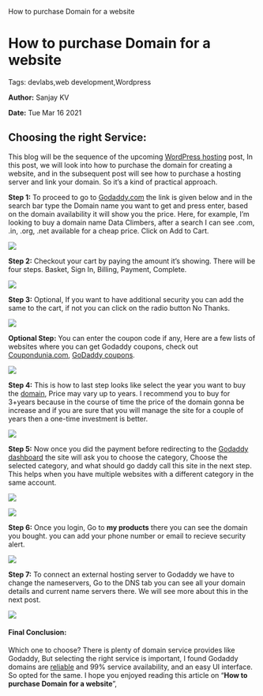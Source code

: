    How to purchase Domain for a website

How to purchase Domain for a website
====================================

Tags: devlabs,web development,Wordpress

**Author:** Sanjay KV

**Date:** Tue Mar 16 2021

Choosing the right Service:
---------------------------

This blog will be the sequence of the upcoming [WordPress hosting](https://recodehive.com/the-best-wordpress-plugin-to-make-the-website-fast/) post, In this post, we will look into how to purchase the domain for creating a website, and in the subsequent post will see how to purchase a hosting server and link your domain. So it’s a kind of practical approach.

**Step 1:** To proceed to go to [Godaddy.com](https://www.godaddy.com/) the link is given below and in the search bar type the Domain name you want to get and press enter, based on the domain availability it will show you the price. Here, for example, I’m looking to buy a domain name Data Climbers, after a search I can see .com, .in, .org, .net available for a cheap price. Click on Add to Cart.

![](https://recodehive.com/wp-content/uploads/2020/12/image-39-1024x503.png)

**Step 2:** Checkout your cart by paying the amount it’s showing. There will be four steps. Basket, Sign In, Billing, Payment, Complete.

![](https://recodehive.com/wp-content/uploads/2020/12/image-4-1-1024x671.png)

**Step 3:** Optional, If you want to have additional security you can add the same to the cart, if not you can click on the radio button No Thanks.

![](https://recodehive.com/wp-content/uploads/2020/12/image-2-1-1024x597.png)

**Optional Step:** You can enter the coupon code if any, Here are a few lists of websites where you can get Godaddy coupons, check out [Coupondunia.com](https://www.coupondunia.in/godaddy), [GoDaddy coupons](https://in.godaddy.com/promos/coupon-promo-codes).

![](https://recodehive.com/wp-content/uploads/2020/12/image-3-1.png)

**Step 4:** This is how to last step looks like select the year you want to buy the [domain](https://domains.google/intl/en_in/), Price may vary up to years. I recommend you to buy for 3+years because in the course of time the price of the domain gonna be increase and if you are sure that you will manage the site for a couple of years then a one-time investment is better.

![](https://recodehive.com/wp-content/uploads/2020/12/image-8_censored-1024x507.jpg)

**Step 5:** Now once you did the payment before redirecting to the [Godaddy dashboard](https://www.godaddy.com/) the site will ask you to choose the category, Choose the selected category, and what should go daddy call this site in the next step. This helps when you have multiple websites with a different category in the same account.

![](https://recodehive.com/wp-content/uploads/2020/12/image-9-1-1024x471.png)

![](https://recodehive.com/wp-content/uploads/2020/12/image-10-1-1024x483.png)

**Step 6:** Once you login, Go to **my products** there you can see the domain you bought. you can add your phone number or email to recieve security alert.

![](https://recodehive.com/wp-content/uploads/2020/12/image-11_censored-1024x648.jpg)

**Step 7:** To connect an external hosting server to Godaddy we have to change the nameservers, Go to the DNS tab you can see all your domain details and current name servers there. We will see more about this in the next post.

![](https://recodehive.com/wp-content/uploads/2020/12/image-13_censored-1024x651.jpg)

#### Final Conclusion:

Which one to choose? There is plenty of domain service provides like Godaddy, But selecting the right service is important, I found Godaddy domains are [reliable](https://recodehive.com/make-your-website-fast-with-cdn-content-delivery-network/) and 99% service availability, and an easy UI interface. So opted for the same. I hope you enjoyed reading this article on “**How to purchase Domain for a website**”,